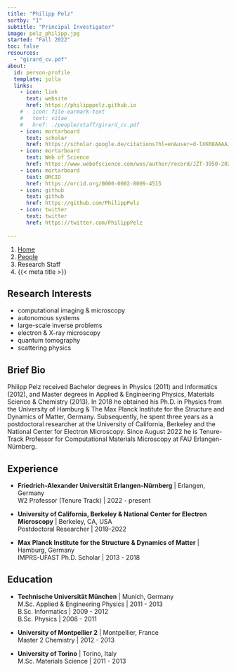 ```yaml
---
title: "Philipp Pelz"
sortby: "1"
subtitle: "Principal Investigator"
image: pelz_philipp.jpg
started: "Fall 2022"
toc: false
resources: 
  - "girard_cv.pdf"
about:
  id: person-profile
  template: jolla
  links:
    - icon: link
      text: website
      href: https://philipppelz.github.io
    # - icon: file-earmark-text
    #   text: vitae
    #   href: ./people/staff/girard_cv.pdf
    - icon: mortarboard
      text: scholar
      href: https://scholar.google.de/citations?hl=en&user=d-lXKR8AAAAJ
    - icon: mortarboard
      text: Web of Science
      href: https://www.webofscience.com/wos/author/record/JZT-3950-2024
    - icon: mortarboard
      text: ORCID
      href: https://orcid.org/0000-0002-8009-4515     
    - icon: github
      text: github
      href: https://github.com/PhilippPelz
    - icon: twitter
      text: twitter
      href: https://twitter.com/PhilippPelz
     
---
```


```{=html}
<nav aria-label="breadcrumb">
  <ol class="breadcrumb">
    <li class="breadcrumb-item"><a href="../../index.html">Home</a></li>
    <li class="breadcrumb-item"><a href="../../people.html">People</a></li>
    <li class="breadcrumb-item active">Research Staff</li>
    <li class="breadcrumb-item active" aria-current="page">{{< meta title >}}</li>
  </ol>
</nav>
```

:::{#person-profile}
:::

## Research Interests
- computational imaging & microscopy
- autonomous systems
- large-scale inverse problems
- electron & X-ray microscopy
- quantum tomography
- scattering physics

## Brief Bio

Philipp Pelz received Bachelor degrees in Physics (2011) and Informatics (2012), and Master degrees in Applied & Engineering Physics, Materials Science & Chemistry (2013). In 2018 he obtained his Ph.D. in Physics from the University of Hamburg & The Max Planck Institute for the Structure and Dynamics of Matter, Germany. Subsequently, he spent three years as a postdoctoral researcher at the University of California, Berkeley and the National Center for Electron Microscopy. Since August 2022 he is Tenure-Track Professor for Computational Materials Microscopy at FAU Erlangen-Nürnberg.

## Experience

- **Friedrich-Alexander Universität Erlangen-Nürnberg** | Erlangen, Germany<br />
  W2 Professor (Tenure Track) | 2022 - present

- **University of California, Berkeley & National Center for Electron Microscopy** | Berkeley, CA, USA<br />
  Postdoctoral Researcher | 2019-2022<br />

- **Max Planck Institute for the Structure & Dynamics of Matter** | Hamburg, Germany<br />
  IMPRS-UFAST Ph.D. Scholar | 2013 - 2018



<!-- ## Journal Editing -->


## Education

- **Technische Universität München** | Munich, Germany<br />
  M.Sc. Applied & Engineering Physics | 2011 - 2013<br />
  B.Sc. Informatics | 2009 - 2012<br />
  B.Sc. Physics | 2008 - 2011<br />

- **University of Montpellier 2** | Montpellier, France<br />
  Master 2 Chemistry | 2012 - 2013<br />

- **University of Torino** | Torino, Italy<br />
M.Sc. Materials Science | 2011 - 2013<br />
